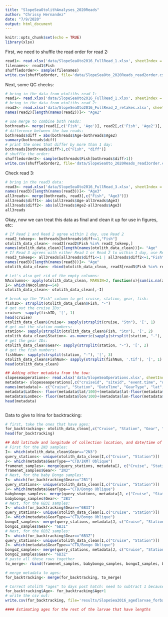 ```yaml
---
title: "SlopeSeaOtolithAnalyses_2020Reads"
author: "Chrissy Hernandez"
date: "7/9/2020"
output: html_document
---
```


```r
knitr::opts_chunk$set(echo = TRUE)
library(xlsx)
```

First, we need to shuffle the read order for read 2:
```r
read1<- read.xlsx('data/SlopeSeaOto2016_FullRead_1.xlsx', sheetIndex = 1)
filenames<- read1$Fish
shuffledorder<- sample(filenames)
write.csv(shuffledorder, file='data/SlopeSeaOto_2020Reads_read2order.csv')
```

Next, some QC checks:
```r
# bring in the data from otoliths read 1:
read1<- read.xlsx('data/SlopeSeaOto2016_FullRead_1.xlsx', sheetIndex = 1)
# bring in the data from otoliths read 2:
read2<- read.xlsx('data/SlopeSeaOto2016_FullRead_2_retakes.xlsx', sheetIndex = 1)
names(read2)[length(names(read2))]<- "Age2"

# use merge to combine both reads:
bothreads<- merge(read1[,c('Fish', 'Age')], read2[,c('Fish', 'Age2')], by='Fish', all.x=F)
# difference between the two reads:
bothreads$diff = abs(bothreads$Age-bothreads$Age2)
summary(bothreads$diff)
# print the ones that differ by more than 1 day:
bothreads[bothreads$diff>1,c("Fish", "diff")]
# shuffle the order:
shuffledorder2<- sample(bothreads$Fish[bothreads$diff>1])
write.csv(shuffledorder2, file='data/SlopeSeaOto_2020Reads_read3order.csv')
```

Check read 3:
```r
# bring in the read3 data:
read3<- read.xlsx('data/SlopeSeaOto2016_FullRead_3.xlsx', sheetIndex = 1)
names(read3)[length(names(read3))]<- "Age3"
all3reads<- merge(bothreads, read3[,c("Fish", "Age3")])
all3reads$diff1<- abs(all3reads$Age-all3reads$Age3)
all3reads$diff2<- abs(all3reads$Age2-all3reads$Age3)
all3reads

```

Okay, now we can treat this data as final and clean it up for use in figures, etc:
```r
# If Read 1 and Read 2 agree within 1 day, use Read 2
read2_tokeep<- bothreads[bothreads$diff<=1,"Fish"]
otolith_data_clean<- read2[read2$Fish %in% read2_tokeep,]
names(otolith_data_clean)[length(names(otolith_data_clean))]<- "Age"
# If Read 3 agrees with either Read 1 or Read 2 to within 1 day, use Read 3:
read3_tokeep<- all3reads[all3reads$diff1<=1 | all3reads$diff2<=1,"Fish"]
names(read3)[length(names(read3))]<- "Age"
otolith_data_clean<- rbind(otolith_data_clean, read3[read3$Fish %in% read3_tokeep,])

# Let's also get rid of the empty columns:
NAcolumns<- apply(otolith_data_clean, MARGIN=2, function(x){sum(is.na(x))})
I<- which(NAcolumns==54)
otolith_data_clean<- otolith_data_clean[,-I]

# break up the "Fish" column to get cruise, station, gear, fish:
fishID<- strsplit(otolith_data_clean$Fish, "-")
# get out the cruise IDs:
cruise<- sapply(fishID, '[', 1)
head(cruise)
otolith_data_clean$Cruise<- sapply(strsplit(cruise, "Stn"), '[', 1)
# get out the station numbers:
station<- sapply(strsplit(otolith_data_clean$Fish, "Stn"), '[', 2)
otolith_data_clean$Station<- as.numeric(sapply(strsplit(station, "-"), '[', 1))
# get the gear IDs:
otolith_data_clean$Gear<- sapply(strsplit(station, "-"), '[', 2)
# get the fish numbers:
fishNum<- sapply(strsplit(station, "-"), '[', 3)
otolith_data_clean$FishNum<- sapply(strsplit(fishNum, '.tif'), '[', 1)
head(otolith_data_clean)

## Adding other metadata from the tow:
slopeseaoperations<- read.xlsx('data/SlopeSeaOperations.xlsx', sheetIndex = 2)
metadata<- slopeseaoperations[,c("cruiseid", "siteid", "event.time", "deployment", "lat", "lon", "max.ctd.depth", "gm_1", "tot_1", "gm_2", "tot_2")]
names(metadata)<- c("Cruise", "Station", "DateTime", "GearType", "lat", "lon", "MaxDepth", "Bongo1", "VolumeFiltered_B1", "Bongo2", "VolumeFiltered_B2")
metadata$LatDec<- floor(metadata$lat/100)+(metadata$lat-floor(metadata$lat/100)*100)/60
metadata$LonDec<- floor(metadata$lon/100)+(metadata$lon-floor(metadata$lon/100)*100)/60
head(metadata)



```
Data to give to Irina for backtracking:

```r
# first, take the ones that have ages:
for_backtracking<- otolith_data_clean[,c("Cruise", "Station", "Gear", "FishNum", "Age")]
head(for_backtracking)

## Add latitude and longitude of collection location, and date/time of collection
# First for the 2N3 samples:
I<- which(otolith_data_clean$Gear=="2N3")
query_stations<- unique(otolith_data_clean[I,c("Cruise", "Station")])
J<- which(metadata$GearType=="CTD/IKMT Oblique")
framenet_samples<- merge(query_stations, metadata[J, c("Cruise", "Station", "LatDec", "LonDec", "DateTime")])
framenet_samples$Gear<- "2N3"
# Next, for the baby Bongo samples:
I<- which(for_backtracking$Gear=="2B1")
query_stations<- unique(otolith_data_clean[I,c("Cruise", "Station")])
J<- which(metadata$GearType=="CTD/Bongo Oblique")
babybongo_samples<- merge(query_stations, metadata[J, c("Cruise", "Station", "LatDec", "LonDec", "DateTime")])
babybongo_samples$Gear<- "2B1"
# Next, for the 6B3I samples:
I<- which(for_backtracking$Gear=="6B3I")
query_stations<- unique(otolith_data_clean[I,c("Cruise", "Station")])
J<- which(metadata$GearType=="CTD/Bongo Oblique")
bongoI_samples<- merge(query_stations, metadata[J, c("Cruise", "Station", "LatDec", "LonDec", "DateTime")])
bongoI_samples$Gear<- "6B3I"
# Next, for the 6B3Z samples:
I<- which(for_backtracking$Gear=="6B3Z")
query_stations<- unique(otolith_data_clean[I,c("Cruise", "Station")])
J<- which(metadata$GearType=="CTD/Bongo Oblique")
bongoZ_samples<- merge(query_stations, metadata[J, c("Cruise", "Station", "LatDec", "LonDec", "DateTime")])
bongoZ_samples$Gear<- "6B3Z"
# paste all these rows together
to_merge<- rbind(framenet_samples, babybongo_samples, bongoI_samples, bongoZ_samples)

# merge metadata to ages:
for_backtracking<- merge(for_backtracking, to_merge)

# Correct otolith "ages" to days post hatch: need to subtract 1 because I mark the edge of the core, and then add 2 for days post hatch (Malca et al. 2017 references Yufera et al 2014)
for_backtracking$Age<- for_backtracking$Age+1
# write the csv out:
write.csv(for_backtracking, file='results/SlopeSea2016_agedlarvae_forbacktracking.csv')

#### Estimating ages for the rest of the larvae that have lengths

```

